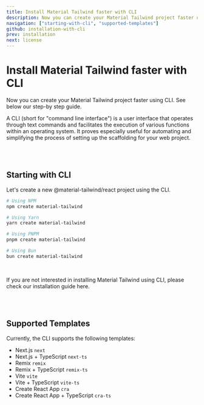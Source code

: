 ```yaml
---
title: Install Material Tailwind faster with CLI
description: Now you can create your Material Tailwind project faster using CLI.
navigation: ["starting-with-cli", "supported-templates"]
github: installation-with-cli
prev: installation
next: license
---
```


# Install Material Tailwind faster with CLI

Now you can create your Material Tailwind project faster using CLI. See below our step-by step guide.

A CLI (short for "command line interface") is a user interface that operates through text commands and facilitates the execution of various functions within an operating system. It proves especially useful for automating and simplifying the process of setting up the scaffolding for your web project.

<br />
<br />

## Starting with CLI

<span id="starting-with-cli" className="scroll-mt-48" />

Let's create a new @material-tailwind/react project using the CLI.

```bash
# Using NPM
npm create material-tailwind

# Using Yarn
yarn create material-tailwind

# Using PNPM
pnpm create material-tailwind

# Using Bun
bun create material-tailwind
```

<br />

If you are not interested in installing Material Tailwind using CLI, please check our <Link href="/docs/react/installation" className="hover:text-blue-500 transition-colors font-medium">installation guide here</Link>.

<br />
<br />

## Supported Templates

<span id="supported-templates" className="scroll-mt-48" />

Currently, the CLI supports the following templates:

<ul className="mt-8 flex list-decimal flex-col pl-6 font-medium text-blue-gray-700">
  <li>
    Next.js <Code>next</Code>
  </li>
  <li>
    Next.js + TypeScript <Code>next-ts</Code>
  </li>
  <li>
    Remix <Code>remix</Code>
  </li>
  <li>
    Remix + TypeScript <Code>remix-ts</Code>
  </li>
  <li>
    Vite <Code>vite</Code>
  </li>
  <li>
    Vite + TypeScript <Code>vite-ts</Code>
  </li>
  <li>
    Create React App <Code>cra</Code>
  </li>
  <li>
    Create React App + TypeScript <Code>cra-ts</Code>
  </li>
</ul>

